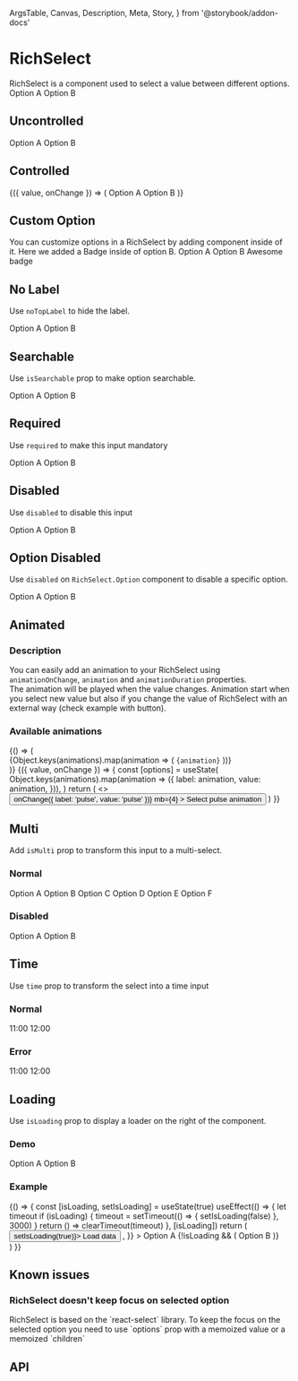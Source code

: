   ArgsTable,
  Canvas,
  Description,
  Meta,
  Story,
} from '@storybook/addon-docs'

<Meta title="Components/Data Entry/RichSelect" component={RichSelect} />

# RichSelect

<Description>
  RichSelect is a component used to select a value between different options.
</Description>

<Canvas>
  <Story name="Basic" height="175px">
    <Box m={2}>
      <RichSelect
        isClearable
        name="basic"
        value={{ label: 'Option A', value: 'a' }}
      >
        <RichSelect.Option value="a">Option A</RichSelect.Option>
        <RichSelect.Option value="b">Option B</RichSelect.Option>
      </RichSelect>
    </Box>
  </Story>
</Canvas>

## Uncontrolled

<Canvas>
  <Story name="Uncontrolled" height="175px">
    <Box m={2}>
      <RichSelect
        isClearable
        disabled
        name="uncontrolled"
        value={{ label: 'Option A', value: 'a' }}
      >
        <RichSelect.Option value="a">Option A</RichSelect.Option>
        <RichSelect.Option value="b">Option B</RichSelect.Option>
      </RichSelect>
    </Box>
  </Story>
</Canvas>

## Controlled

<Canvas>
  <Story name="Controlled" height="175px">
    <Box m={2}>
      <ControlValue value="">
        {({ value, onChange }) => (
          <RichSelect name="controlled" value={value} onChange={onChange}>
            <RichSelect.Option value="a">Option A</RichSelect.Option>
            <RichSelect.Option value="b">Option B</RichSelect.Option>
          </RichSelect>
        )}
      </ControlValue>
    </Box>
  </Story>
</Canvas>

## Custom Option

<Description>
  You can customize options in a RichSelect by adding component inside of it.
  Here we added a Badge inside of option B.
</Description>

<Canvas>
  <Story name="Custom Option" height="175px">
    <Box m={2}>
      <RichSelect name="disabled">
        <RichSelect.Option value="a">Option A</RichSelect.Option>
        <RichSelect.Option value="b">
          <FlexBox alignItems="center">
            Option B
            <Badge size="rounded" ml={1}>
              Awesome badge
            </Badge>
          </FlexBox>
        </RichSelect.Option>
      </RichSelect>
    </Box>
  </Story>
</Canvas>

## No Label

Use `noTopLabel` to hide the label.

<Canvas>
  <Story name="No Label" height="175px">
    <Box m={2}>
      <RichSelect name="label" noTopLabel>
        <RichSelect.Option value="a">Option A</RichSelect.Option>
        <RichSelect.Option value="b">Option B</RichSelect.Option>
      </RichSelect>
    </Box>
  </Story>
</Canvas>

## Searchable

Use `isSearchable` prop to make option searchable.

<Canvas>
  <Story name="Searchable" height="175px">
    <Box m={2}>
      <RichSelect name="searchable" isSearchable>
        <RichSelect.Option value="a">Option A</RichSelect.Option>
        <RichSelect.Option value="b">Option B</RichSelect.Option>
      </RichSelect>
    </Box>
  </Story>
</Canvas>

## Required

Use `required` to make this input mandatory

<Canvas>
  <Story name="Required" height="175px">
    <Box m={2}>
      <RichSelect name="required" required>
        <RichSelect.Option value="a">Option A</RichSelect.Option>
        <RichSelect.Option value="b">Option B</RichSelect.Option>
      </RichSelect>
    </Box>
  </Story>
</Canvas>

## Disabled

Use `disabled` to disable this input

<Canvas>
  <Story name="Disabled" height="100px">
    <Box m={2}>
      <RichSelect name="disabled" disabled value="a">
        <RichSelect.Option value="a">Option A</RichSelect.Option>
        <RichSelect.Option value="b">Option B</RichSelect.Option>
      </RichSelect>
    </Box>
  </Story>
</Canvas>

## Option Disabled

Use `disabled` on `RichSelect.Option` component to disable a specific option.

<Canvas>
  <Story name="Option Disabled" height="175px">
    <Box m={2}>
      <RichSelect inputId="test" labelId="test-label" name="option-disabled">
        <RichSelect.Option value="a">Option A</RichSelect.Option>
        <RichSelect.Option value="b" disabled>
          Option B
        </RichSelect.Option>
      </RichSelect>
    </Box>
  </Story>
</Canvas>

## Animated

### Description

You can easily add an animation to your RichSelect using `animationOnChange`, `animation` and `animationDuration` properties.<br/>
The animation will be played when the value changes. Animation start when you select new value but also if you change the value
of RichSelect with an external way (check example with button).

### Available animations

<ControlValue>
  {() => (
    <div>
      {Object.keys(animations).map(animation => (
        <code key={animation}>{animation}</code>
      ))}
    </div>
  )}
</ControlValue>

<Canvas>
  <Story name="Animated" height="400px">
    <Box mx={8} my={2}>
      <ControlValue value="">
        {({ value, onChange }) => {
          const [options] = useState(
            Object.keys(animations).map(animation => ({
              label: animation,
              value: animation,
            })),
          )
          return (
            <>
              <Button
                onClick={() => onChange({ label: 'pulse', value: 'pulse' })}
                mb={4}
              >
                Select pulse animation
              </Button>
              <RichSelect
                name="animated"
                animationOnChange
                animation={value.value}
                animationDuration={1000}
                value={value}
                onChange={onChange}
                options={options}
              />
            </>
          )
        }}
      </ControlValue>
    </Box>
  </Story>
</Canvas>

## Multi

Add `isMulti` prop to transform this input to a multi-select.

### Normal

<Canvas>
  <Story name="Multi" height="300px">
    <Box m={2}>
      <RichSelect name="multi" isMulti>
        <RichSelect.Option value="a">Option A</RichSelect.Option>
        <RichSelect.Option value="b">Option B</RichSelect.Option>
        <RichSelect.Option value="c">Option C</RichSelect.Option>
        <RichSelect.Option value="d">Option D</RichSelect.Option>
        <RichSelect.Option value="e">Option E</RichSelect.Option>
        <RichSelect.Option value="f">Option F</RichSelect.Option>
      </RichSelect>
    </Box>
  </Story>
</Canvas>

### Disabled

<Canvas>
  <Story name="Multi Disabled" height="100px">
    <Box m={2}>
      <RichSelect
        name="multi-disabled"
        value={{ label: 'Option A', value: 'a' }}
        isMulti
        disabled
      >
        <RichSelect.Option value="a">Option A</RichSelect.Option>
        <RichSelect.Option value="b">Option B</RichSelect.Option>
      </RichSelect>
    </Box>
  </Story>
</Canvas>

## Time

Use `time` prop to transform the select into a time input

### Normal

<Canvas>
  <Story name="Time" height="175px">
    <Box m={2}>
      <RichSelect name="time" time>
        <RichSelect.Option value="11">11:00</RichSelect.Option>
        <RichSelect.Option value="12">12:00</RichSelect.Option>
      </RichSelect>
    </Box>
  </Story>
</Canvas>

### Error

<Canvas>
  <Story name="Time Error" height="175px">
    <Box m={2}>
      <RichSelect name="time-error" time error>
        <RichSelect.Option value="11">11:00</RichSelect.Option>
        <RichSelect.Option value="12">12:00</RichSelect.Option>
      </RichSelect>
    </Box>
  </Story>
</Canvas>

## Loading

Use `isLoading` prop to display a loader on the right of the component.

### Demo

<Canvas>
  <Story name="Demo Loading" height="175px">
    <div>
      <RichSelect name="loading" isLoading>
        <RichSelect.Option value="a">Option A</RichSelect.Option>
        <RichSelect.Option value="b">Option B</RichSelect.Option>
      </RichSelect>
    </div>
  </Story>
</Canvas>

### Example

<Canvas>
  <Story name="Exemple with custom LoadingIndicator" height="175px">
    {() => {
      const [isLoading, setIsLoading] = useState(true)
      useEffect(() => {
        let timeout
        if (isLoading) {
          timeout = setTimeout(() => {
            setIsLoading(false)
          }, 3000)
        }
        return () => clearTimeout(timeout)
      }, [isLoading])
      return (
        <div>
          <Button size="small" mb={2} onClick={() => setIsLoading(true)}>
            Load data
          </Button>
          <RichSelect
            name="exemple"
            isLoading={isLoading}
            customComponents={{
              LoadingIndicator: () => <ActivityIndicator active size={24} />,
            }}
          >
            <RichSelect.Option value="a">Option A</RichSelect.Option>
            {!isLoading && (
              <RichSelect.Option value="b">Option B</RichSelect.Option>
            )}
          </RichSelect>
        </div>
      )
    }}
  </Story>
</Canvas>

## Known issues

### RichSelect doesn't keep focus on selected option

<Description>
  RichSelect is based on the `react-select` library. To keep the focus on the
  selected option you need to use `options` prop with a memoized value or a
  memoized `children`
</Description>

## API

<ArgsTable of={RichSelect} />
